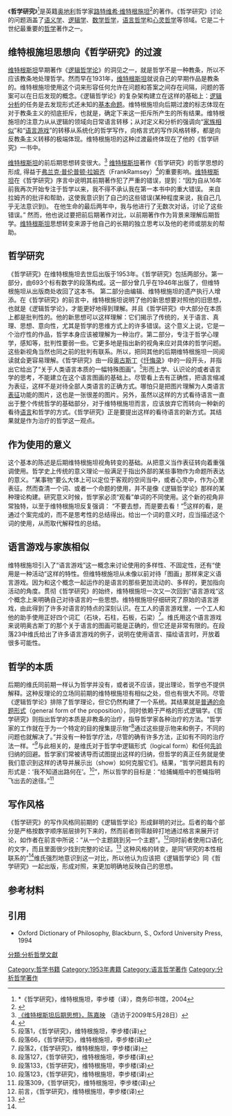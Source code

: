 {{primarysources|time=2014-03-18T05:38:58+00:00}}
{{Infobox book
| name           = 哲學研究<br>{{small|Philosophische Untersuchungen}}<br>{{small|(Philosophical Investigations)}}
| image          =  File:Zhexue Yanjiu Wittgenstein.jpg
| image_size     = 
| alt            = 
| caption        = 中文版《哲学研究》封面
| author         = [[路德维希·维特根斯坦|路德维希·维特根斯坦]]
| audio_read_by  = 
| title_orig     = Philosophische Untersuchungen
| orig_lang_code = 
| title_working  = 
| translator     = [[伊莉莎白·安斯康姆|伊莉莎白·安斯康姆]]（英译本）、李步楼（英译本汉重译）
| illustrator    = 
| cover_artist   = 
| country        = 
| language       = 德語
| series         = 
| release_number = 
| subject        = [[日常語言哲學|日常語言哲學]]
| set_in         = 
| publisher      = 
| publisher2     = 
| pub_date       = 1953年
| english_pub_date = 
| published      = 
| media_type     = 印刷品（[[精裝書|精裝書]]及[[平裝書|平裝書]]）
| pages          = 
| awards         = 
| isbn           = 
| isbn_note      = 
| oclc           = 954131267
| dewey          = 
| congress       = 
| preceded_by    = 
| followed_by    = 
| native_wikisource = 
| wikisource     = 
| notes          =
| exclude_cover  = 
| website        =
}}

《'''哲学研究'''》<ref>*《哲学研究》，维特根施坦，李步楼（译），商务印书馆，2004</ref>是英籍[[奥地利|奥地利]]哲学家[[维特根施坦|路特维希·维特根施坦]]<ref>{{Cite web |url=http://plato.stanford.edu/entries/wittgenstein/ |title='Ludwig Wittgenstein', The Stanford Encyclopedia of Philosophy, Biletzki, A. & Mater, A., 2009 |access-date=2009-05-28 |archive-date=2018-09-08 |archive-url=https://web.archive.org/web/20180908083428/http://plato.stanford.edu/entries/wittgenstein/ |dead-url=no }}</ref>的著作。《哲学研究》讨论的问题涵盖了[[语义学|语义学]]、[[逻辑学|逻辑学]]、[[数学哲学|数学哲学]]，[[语言哲学|语言哲学]]和[[心灵哲学|心灵哲学]]等领域。它是二十世纪最重要的[[哲学|哲学]]著作之一。

==维特根施坦思想向《哲学研究》的过渡==
[[维特根斯坦|维特根斯坦]]早期著作《[[逻辑哲学论|逻辑哲学论]]》的洞见之一，就是哲学不是一种教条，所以不应该教条地处理哲学。然而早在1931年，[[维特根斯坦|维特根斯坦]]就说自己的早期作品是教条的。维特根施坦使用这个词来形容任何允许在问题和答案之间存在间隔，问题的答案可以在日后发现的概念。《逻辑哲学论》的复杂架构建立在这样的基础上：[[逻辑分析|逻辑分析]]的任务是去发现形式还未知的[[基本命题|基本命题]]。维特根施坦向后期过渡的标志体现在对于教条主义的彻底拒斥，也就是，确定下来这一拒斥所产生的所有结果。维特根施坦的注意力从从逻辑的领域向日常语言转移；从对定义和分析的强调向“[[家族相似|家族相似]]”和“[[语言游戏|语言游戏]]”的转移从系统化的哲学写作，向格言式的写作风格转移，都是向反教条主义转移的极端体现。维特根施坦的这种过渡最终体现在了他的《哲学研究》一书中。<br>


[[维特根斯坦|维特根斯坦]]的前后期思想转变很大。<ref>[http://www.siwen.org/XXLR1.ASP?ID=389 《维特根斯坦后期思想》，陈嘉映] {{Wayback|url=http://www.siwen.org/XXLR1.ASP?ID=389 |date=20060628231956 }}（造访于2009年5月28日）</ref> [[维特根斯坦|维特根斯坦]]著作《哲学研究》的哲学思想的形成, 得益于[[弗兰克·普伦普顿·拉姆齐|弗兰克·普伦普顿·拉姆齐]]（FrankRamsey）<ref name="sep_ramsey">{{Cite web |url=https://plato.stanford.edu/archives/sum2020/entries/ramsey |title=MacBride, Fraser, Mathieu Marion, María José Frápolli, Dorothy Edgington, Edward Elliott, Sebastian Lutz, and Jeffrey Paris, "Frank Ramsey", The Stanford Encyclopedia of Philosophy (Summer 2020 Edition), Edward N. Zalta (ed.) |access-date=2021-02-08 |archive-date=2021-02-14 |archive-url=https://web.archive.org/web/20210214192518/https://plato.stanford.edu/archives/sum2020/entries/ramsey/ |dead-url=no }}</ref>的重要影响。[[维特根斯坦|维特根斯坦]]在《哲学研究》序言中说明其前期著作犯了严重的错误，提到：“因为自从16年前我再次开始专注于哲学以来，我不得不承认我在第一本书中的重大错误。 来自拉姆齐的批评和帮助，这使我意识到了自己的这些错误(某种程度来说，我自己几乎无法意识到)。 在他生命的最后两年中，我与他进行了无数次对话，讨论了这些错误。” 然而，他也说过要把前后期著作对比，以前期著作作为背景来理解后期哲学。[[维特根斯坦|维特根斯坦]]思想转变来源于他自己的长期的独立思考以及他的老师或朋友的帮助。

==哲学研究==
《哲学研究》在维特根施坦去世后出版于1953年。《哲学研究》包括两部分。第一部分，由693个标有数字的段落构成。这一部分曾几乎在1946年出版了，但维特根施坦从出版商处收回了这本书。 第二部分由编辑、维特根施坦的遗产执行人增添。在《哲学研究》的前言中，维特根施坦说明了他的新思想要对照他的旧思想，也就是《逻辑哲学论》，才能更好地得到理解。并且《哲学研究》中大部分在本质上都是批判性的。他的新思想可以这样理解：它们揭示了传统的，关于语言、真理、思想、意向性，尤其是哲学的思维方式上的许多错误。这个意义上说，它是一个治疗性的作品，哲学本身应该被理解为一种治疗。第二部分，专注于哲学心理学，感知等，批判性要弱一些。它更多地是指出新的视角来应对具体的哲学问题。这些新视角当然也同之前的批判有联系。所以，把同其他的后期维特根施坦一同阅读就会更容易理解。《哲学研究》由一段[[奥古斯丁|奥古斯丁]]《[[忏悔录|忏悔录]]》中的一段开头，并指出它给出了“关于人类语言本质的一幅特殊图画”。<ref>段落1，《哲学研究》，维特根施坦，李步楼(译)</ref>形而上学、认识论的或者语言学的思考，不能建立在这个语言图画的基础上。尽管看上去有正确性，把语言缩减为表征，这样不是对待全部人类语言的正确方式。哪怕只是把图片理解为人类语言[[表征|表征]]功能的图片，这也是一张很差的图片。另外，虽然以这样的方式看待语言一直出于整个传统哲学的基础部分，对于维特根施坦而言，应该放弃它而转向一种新的看待[[语言|语言]]和哲学的方式。《哲学研究》正是要提出这样的看待语言的新方式。其结果就是作为治疗的哲学这一观点。

==作为使用的意义==
{{quote|“在我们使用‘意义’这个词的各种情况中有数量极大的一类--虽然不是全部--，对之我们可以这样来说明它：一个词的意义就是它在语言中的使用。”<ref>段落43，《哲学研究》，维特根施坦，李步楼（译）</ref>}}这个基本的陈述是后期维特根施坦视角转变的基础。从把意义当作表征转向着重强调使用。哲学史上传统的意义理论一般满足于指出外部的某些事物作为命题所表达的意义。“某事物”要么大体上可以定位于客观的空间当中，或者心灵中，作为心里表征。然而查清一个词、或者一个命题的使用，并不是像《逻辑哲学论》那样的某种理论构建。研究意义时候，哲学家必须“观看”单词的不同使用。这个新的视角非常独特，以至于维特根施坦反复强调：
“不要去想，而是要去看！”<ref>段落66，《哲学研究》，维特根施坦，李步楼(译)</ref>这样的看，是通过个案完成的，而不是思考性的总结得出。给出一个词的意义时，应当描述这个词的使用，从而取代解释性的总结。

==语言游戏与家族相似==
{{Main|家族相似性}}
维特根施坦引入了“语言游戏”这一概念来讨论使用的多样性、不固定性，还有“使用是一种活动”这样的特性。但维特根施坦从未像以前对待「图画」那样来定义语言游戏。因为和这个概念一起运作的是语言的那些更加流动的、多样的，更加指向活动的角度。贯彻《哲学研究》的始终，维特根施坦一次又一次回到”语言游戏“这个概念上来明确自己对待语言的一些思想。维特根施坦仔细研究了原始的语言游戏，由此得到了许多对语言的特点的深刻认识。在工人的语言游戏里，一个工人和他的助手使用正好四个词汇（石块，石柱，石板，石梁）<ref>段落2，《哲学研究》，维特根施坦，李步楼(译)</ref>。维氏用这个语言游戏来说明奥古斯丁的那个关于语言的图画可能是正确的，但它还是非常有限的。在段落23中维氏给出了许多语言游戏的例子，说明在使用语言、描绘语言时，开放着很多可能性。

==哲学的本质==
后期的维氏同前期一样认为哲学并没有，或者说不应该，提出理论，哲学也不提供解释。{{quote|“哲学只把一切都摆在我们面前，既不作说明也不作推论。——因为一切都一览无遗，没有什么需要说明。”<ref>段落126，《哲学研究》，维特根施坦，李步楼(译)</ref>}}这种反理论的立场同前期的维特根施坦有相似之处，但也有很大不同。尽管《逻辑哲学论》排除了哲学理论，但它仍然构建了一个系统。其结果就是[[普通的命题形式|普通的命题形式]]（general form of the proposition），同时依赖于严格的形式逻辑学。《哲学研究》则指出哲学的本质是非教条的治疗，指导哲学家各种治疗的方法。“哲学家的工作就在于为一个特定的目的搜集提示物”<ref>段落127，《哲学研究》，维特根施坦，李步楼(译)</ref>通过这些提示物来和例子，不同的问题也就解决了。”并没有一种哲学疗法，尽管的确有许多方法，正如有不同的治疗法一样。“<ref>段落133，《哲学研究》，维特根施坦，李步楼(译)</ref>与此相关的，是维氏对于哲学中逻辑形式（logical form）和任何[[先验|先验]]归纳的回避。哲学家们常被诱导而试图提出这样的归纳，但哲学的真正任务就是使我们意识到这样的诱导并展示出（show）如何克服它们。结果，“哲学问题具有的形式是：‘我不知道出路何在’。<ref>段落123，《哲学研究》，维特根施坦，李步楼(译)</ref>”，所以哲学的目标是：“给捕蝇瓶中的苍蝇指明飞出去的途径。”<ref>段落309，《哲学研究》，维特根施坦，李步楼(译)</ref>

==写作风格==
《哲学研究》的写作风格同前期的《逻辑哲学论》形成鲜明的对比。后者的每个部分是严格按数字顺序层层排列下来的，然而前者则零敲碎打地通过格言来展开讨论，如作者在前言中所说：“从一个主题跳到另一个主题”。<ref name="#1">前言，《哲学研究》，维特根施坦，李步楼(译)</ref>同时前者使用口语化的文字，而且里面很少找到完整的论证。<ref>{{Cite web |url=http://www.arts.usyd.edu.au/departs/philos/documents/Goldfarb/GoldfarbLect1.pdf |title=Wittgenstein's Philosophical Investigations, Goldfarb, W., |accessdate=2009-05-28 |archive-date=2008-08-21 |archive-url=https://web.archive.org/web/20080821131156/http://www.arts.usyd.edu.au/departs/philos/documents/Goldfarb/GoldfarbLect1.pdf |dead-url=yes }}</ref> 这种风格的转变，是同“研究的本性相联系的”<ref name="#1"/>维氏强烈地意识到这一对比，所以他认为应该把《逻辑哲学论》同《哲学研究》一起出版，形成对照，来更加明确地反映自己的思想。

==参考材料==
{{reflist|2}}

==引用==
{{refbegin}}
*Oxford Dictionary of Philosophy, Blackburn, S., Oxford University Press, 1994
{{refend}}

{{语言哲学}}
{{分析哲学}}

{{Authority control}}
[[Category:哲学书籍|Category:哲学书籍]]
[[Category:1953年書籍|Category:1953年書籍]]
[[Category:语言哲学著作|Category:语言哲学著作]]
[[Category:分析哲学著作|Category:分析哲学著作]]
[[分類:分析哲學文獻|分類:分析哲學文獻]]